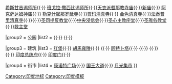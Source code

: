 {{navbox
|name   = 德里地标
|title  = [[德里]][[地标]]

|groupstyle = white-space:normal; line-height:1.1em;

|group1 = 宗教场所
|list1  = [[莲花寺 (德里)|莲花寺]]{{·}} [[希斯甘吉谒师所]]{{·}} [[班戈拉·撒西比谒师所]]{{·}}[[天衣派耆那教寺庙]]{{·}}[[新庙]]{{·}} [[阿克萨达姆神庙]]{{·}} [[勒克什密那罗延寺‎]]{{·}}[[贾玛清真寺‎]]{{·}} [[金色清真寺]]{{·}}[[法泰普里清真寺]]{{·}}{{tsl|en|Nizamuddin Dargah|尼拉穆丁墓}}{{·}}[[圣司提反教堂 (德里)|圣司提反教堂]]{{·}}[[中央浸信会 (德里)|中央浸信会]]{{·}}[[圣心主教座堂 (德里)|圣心主教座堂]]{{·}}[[圣雅各教堂 (德里)|圣雅各教堂]]{{·}}[[救主堂 (德里)|救主堂]]

|group2 = 公园
|list2  = {{tsl|en|Buddha Jayanti Park|佛陀贾扬替公园}}{{·}} {{tsl|en|Lodhi Gardens|劳得公园}}{{·}} {{tsl|en|Delhi ridge}}

|group3 = 建筑
|list3  = [[红堡]]{{·}} [[胡馬雍陵]]{{·}} {{tsl|en|en:Safdarjung's Tomb|萨夫达哲墓}}{{·}} [[顾特卜塔]]{{·}} {{tsl|en|Purana Qila|浦拉纳古城堡}}{{·}} {{tsl|en|Tughlaqabad|杜格拉卡巴德古城堡}}{{·}} {{tsl|en|Jantar Mantar (Delhi)|杰特曼特天文台 (德里)|杰特曼特天文台}}{{·}} [[印度总统府]]{{·}} [[印度门 (德里)|印度门]]{{·}} {{tsl|en|Sansad Bhavan|印度国会大厦}}

|group4 = 街市
|list4  = [[康诺特广场]]{{·}} [[国王大道 (德里)|国王大道]]{{·}} [[月光集市]]
}}<noinclude>

[[Category:德里|{{PAGENAME}}]]
[[Category:印度地标]]
[[Category:印度模板]]
{{collapsible option}}
</noinclude>